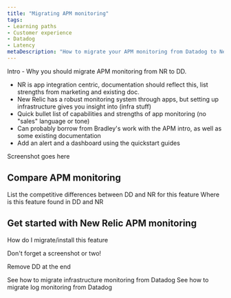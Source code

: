 ```yaml
---
title: "Migrating APM monitoring"
tags:
- Learning paths
- Customer experience
- Datadog
- Latency
metaDescription: "How to migrate your APM monitoring from Datadog to New Relic."
---
```



Intro - Why you should migrate APM monitoring from NR to DD. 

* NR is app integration centric, documentation should reflect this, list strengths from marketing and existing doc. 
* New Relic has a robust monitoring system through apps, but setting up infrastructure gives you insight into (infra stuff)
* Quick bullet list of capabilities and strengths of app monitoring (no "sales" language or tone)
* Can probably borrow from Bradley's work with the APM intro, as well as some existing documentation
* Add an alert and a dashboard using the quickstart guides

Screenshot goes here

## Compare APM monitoring 
List the competitive differences between DD and NR for this feature
Where is this feature found in DD and NR

## Get started with New Relic APM monitoring
How do I migrate/install this feature

Don't forget a screenshot or two!

Remove DD at the end

<SideBySide>
    <Side>
        <DocTiles variant="labs">
            <DocTile
                path="/docs/journey-migration/migrating-infra/"
                label={{text: '⬅️ PREVIOUS', color: '#AFE2E3'}}    
            >
                See how to migrate infrastructure monitoring from Datadog
            </DocTile>
        </DocTiles>
    </Side>
    <Side>
        <DocTiles variant="labs">
            <DocTile
                path="/docs/journey-migration/migrating-logs/"
                label={{text: 'NEXT ➡️', color: '#AFE2E3'}}    
            >
                See how to migrate log monitoring from Datadog
            </DocTile>
        </DocTiles>
    </Side>
</SideBySide>